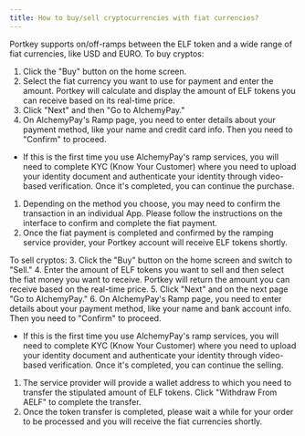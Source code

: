 ```yaml
---
title: How to buy/sell cryptocurrencies with fiat currencies?
---
```


Portkey supports on/off-ramps between the ELF token and a wide range of fiat currencies, like USD and EURO.
To buy cryptos:

1. Click the "Buy" button on the home screen.
2. Select the fiat currency you want to use for payment and enter the amount. Portkey will calculate and display the amount of ELF tokens you can receive based on its real-time price.
3. Click "Next" and then "Go to AlchemyPay."
4. On AlchemyPay's Ramp page, you need to enter details about your payment method, like your name and credit card info. Then you need to "Confirm" to proceed.

* If this is the first time you use AlchemyPay's ramp services, you will need to complete KYC (Know Your Customer) where you need to upload your identity document and authenticate your identity through video-based verification. Once it's completed, you can continue the purchase.

1. Depending on the method you choose, you may need to confirm the transaction in an individual App. Please follow the instructions on the interface to confirm and complete the fiat payment.
2. Once the fiat payment is completed and confirmed by the ramping service provider, your Portkey account will receive ELF tokens shortly.

To sell cryptos:
3\. Click the "Buy" button on the home screen and switch to "Sell."
4\. Enter the amount of ELF tokens you want to sell and then select the fiat money you want to receive. Portkey will return the amount you can receive based on the real-time price.
5\. Click "Next" and on the next page "Go to AlchemyPay."
6\. On AlchemyPay's Ramp page, you need to enter details about your payment method, like your name and bank account info. Then you need to "Confirm" to proceed.

* If this is the first time you use AlchemyPay's ramp services, you will need to complete KYC (Know Your Customer) where you need to upload your identity document and authenticate your identity through video-based verification. Once it's completed, you can continue the selling.

1. The service provider will provide a wallet address to which you need to transfer the stipulated amount of ELF tokens. Click "Withdraw From AELF" to complete the transfer.
2. Once the token transfer is completed, please wait a while for your order to be processed and you will receive the fiat currencies shortly.
